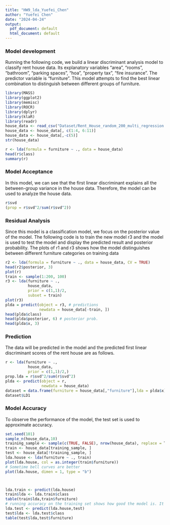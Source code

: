 ```yaml
---
title: "HW9_lda_Yuefei_Chen"
author: "Yuefei Chen"
date: "2024-04-24"
output:
  pdf_document: default
  html_document: default
---
```


### Model development
Running the following code, we build a linear discriminant analysis model to classify rent house data. Its explanatory variables "area", "rooms", "bathroom", "parking spaces", "hoa", "property tax", "fire insurance". The predictor variable is "furniture". This model attempts to find the best linear combination to distinguish between different groups of furniture.

```r
library(MASS)
library(ggplot2)
library(memisc)
library(ROCR)
library(dplyr)
library(klaR)
library(readr)
house_data <- read_csv("Dataset/Rent_House_random_200_multi_regression.csv")
house_data <- house_data[, c(1:4, 6:11)]
house_data <- house_data[,-c(5)]
str(house_data) 
```
```R
r <- lda(formula = furniture ~ ., data = house_data)
head(r$class)
summary(r)
```
### Model Acceptance
In this model, we can see that the first linear discriminant explains all the between-group variance in the house data. Therefore, the model can be used to analyze the house data.
```R
r$svd
(prop = r$svd^2/sum(r$svd^2))
```

### Residual Analysis
Since this model is a classification model, we focus on the posterior value of the model. The following code is to train the new model r3 and the model is used to test the model and display the predicted result and posterior probability. The plots of r1 and r3 shows how the model distinguishes between different furniture categories on training data

```R
r2 <- lda(formula = furniture ~ ., data = house_data, CV = TRUE)
head(r2$posterior, 3)
plot(r)
train <- sample(1:200, 100)
r3 <- lda(furniture ~ ., 
          house_data,
          prior = c(1,1)/2,
          subset = train)
plot(r3)
plda = predict(object = r3, # predictions
               newdata = house_data[-train, ])
head(plda$class)
head(plda$posterior, 6) # posterior prob.
head(plda$x, 3)
```



### Prediction
The data will be predicted in the model and the predicted first linear discriminant scores of the rent house are as follows.
```R
r <- lda(furniture ~ ., 
          house_data,
          prior = c(1,1)/2,)
prop.lda = r$svd^2/sum(r$svd^2)
plda <- predict(object = r,
                newdata = house_data)
dataset = data.frame(furniture = house_data[,"furniture"],lda = plda$x)
dataset$LD1
```

### Model Accuracy
To observe the performance of the model, the test set is used to approximate accuracy. 

```R
set.seed(101)
sample_n(house_data,10)
training_sample <- sample(c(TRUE, FALSE), nrow(house_data), replace = T, prob = c(0.75,0.25))
train <- house_data[training_sample, ]
test <- house_data[!training_sample, ]
lda.house <- lda(furniture ~ ., train)
plot(lda.house, col = as.integer(train$furniture))
# Sometime bell curves are better
plot(lda.house, dimen = 1, type = "b")



lda.train <- predict(lda.house)
train$lda <- lda.train$class
table(train$lda,train$furniture)
# running accuracy on the training set shows how good the model is. It is not an indication of "true" accuracy. We will use the test set to approximate accuracy
lda.test <- predict(lda.house,test)
test$lda <- lda.test$class
table(test$lda,test$furniture)

```